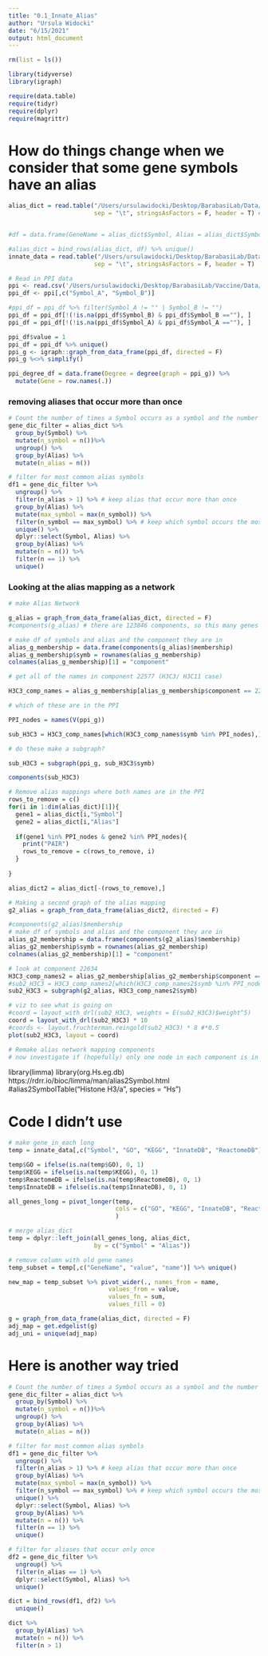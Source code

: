 ```yaml
---
title: "0.1_Innate_Alias"
author: "Ursula Widocki"
date: "6/15/2021"
output: html_document
---
```


```r
rm(list = ls())
```


```r
library(tidyverse)
library(igraph)

require(data.table)
require(tidyr)
require(dplyr)
require(magrittr)
```


####################################################################################################################
# How do things change when we consider that some gene symbols have an alias


```r
alias_dict = read.table("/Users/ursulawidocki/Desktop/BarabasiLab/Data/GeneSymbolToAliasANDPreviousNames.txt", 
                        sep = "\t", stringsAsFactors = F, header = T) # read in alias dict


#df = data.frame(GeneName = alias_dict$Symbol, Alias = alias_dict$Symbol) %>% unique()

#alias_dict = bind_rows(alias_dict, df) %>% unique()
innate_data = read.table("/Users/ursulawidocki/Desktop/BarabasiLab/Data/innate_genes_all.tsv", 
                        sep = "\t", stringsAsFactors = F, header = T)

```

```r
# Read in PPI data
ppi <- read.csv('/Users/ursulawidocki/Desktop/BarabasiLab/Vaccine/Data/PPI_Symbol_Entrez.csv')
ppi_df <- ppi[,c("Symbol_A", "Symbol_B")]

#ppi_df = ppi_df %>% filter(Symbol_A != "" | Symbol_B != "")
ppi_df = ppi_df[!(!is.na(ppi_df$Symbol_B) & ppi_df$Symbol_B ==""), ]
ppi_df = ppi_df[!(!is.na(ppi_df$Symbol_A) & ppi_df$Symbol_A ==""), ]

ppi_df$value = 1
ppi_df = ppi_df %>% unique()
ppi_g <- igraph::graph_from_data_frame(ppi_df, directed = F)
ppi_g %<>% simplify()

ppi_degree_df = data.frame(Degree = degree(graph = ppi_g)) %>%
  mutate(Gene = row.names(.))

```

### removing aliases that occur more than once
```r
# Count the number of times a Symbol occurs as a symbol and the number of times an Alias occurs as an alias
gene_dic_filter = alias_dict %>% 
  group_by(Symbol) %>%
  mutate(n_symbol = n())%>%
  ungroup() %>%
  group_by(Alias) %>%
  mutate(n_alias = n())

# filter for most common alias symbols
df1 = gene_dic_filter %>%
  ungroup() %>%
  filter(n_alias > 1) %>% # keep alias that occur more than once
  group_by(Alias) %>%
  mutate(max_symbol = max(n_symbol)) %>%
  filter(n_symbol == max_symbol) %>% # keep which symbol occurs the most
  unique() %>%
  dplyr::select(Symbol, Alias) %>%
  group_by(Alias) %>%
  mutate(n = n()) %>%
  filter(n == 1) %>%
  unique()
```


### Looking at the alias mapping as a network ###

```r
# make Alias Network

g_alias = graph_from_data_frame(alias_dict, directed = F)
#components(g_alias) # there are 123846 components, so this many genes total

# make df of symbols and alias and the component they are in
alias_g_membership = data.frame(components(g_alias)$membership)
alias_g_membership$symb = rownames(alias_g_membership)
colnames(alias_g_membership)[1] = "component"

```

```r
# get all of the names in component 22577 (H3C3/ H3C11 case)

H3C3_comp_names = alias_g_membership[alias_g_membership$component == 22577,]

# which of these are in the PPI

PPI_nodes = names(V(ppi_g))

sub_H3C3 = H3C3_comp_names[which(H3C3_comp_names$symb %in% PPI_nodes),]

# do these make a subgraph?

sub_H3C3 = subgraph(ppi_g, sub_H3C3$symb)

components(sub_H3C3)

```

```r
# Remove alias mappings where both names are in the PPI
rows_to_remove = c()
for(i in 1:dim(alias_dict)[1]){
  gene1 = alias_dict[i,"Symbol"]
  gene2 = alias_dict[i,"Alias"]
  
  if(gene1 %in% PPI_nodes & gene2 %in% PPI_nodes){
    print("PAIR")
    rows_to_remove = c(rows_to_remove, i)
  }
  
}

alias_dict2 = alias_dict[-(rows_to_remove),]

```

```r
# Making a second graph of the alias mapping
g2_alias = graph_from_data_frame(alias_dict2, directed = F)

#components(g2_alias)$membership
# make df of symbols and alias and the component they are in
alias_g2_membership = data.frame(components(g2_alias)$membership)
alias_g2_membership$symb = rownames(alias_g2_membership)
colnames(alias_g2_membership)[1] = "component"

# look at component 22634
H3C3_comp_names2 = alias_g2_membership[alias_g2_membership$component == 22634,]
#sub2_H3C3 = H3C3_comp_names2[which(H3C3_comp_names2$symb %in% PPI_nodes),] # in H3C3 comp and PPI 
sub2_H3C3 = subgraph(g2_alias, H3C3_comp_names2$symb)

# viz to see what is going on
#coord = layout_with_drl(sub2_H3C3, weights = E(sub2_H3C3)$weight^5)
coord = layout_with_drl(sub2_H3C3) * 10
#coords <- layout.fruchterman.reingold(sub2_H3C3) * 8 #*0.5
plot(sub2_H3C3, layout = coord)

```


```r
# Remake alias network mapping components 
# now investigate if (hopefully) only one node in each component is in the PPI


```


library(limma)
library(org.Hs.eg.db)
https://rdrr.io/bioc/limma/man/alias2Symbol.html
#alias2SymbolTable("Histone H3/a", species = "Hs")





















###########################################################################################################
# Code I didn't use

```r
# make gene_in_each long
temp = innate_data[,c("Symbol", "GO", "KEGG", "InnateDB", "ReactomeDB")] %>% unique() # add pathways later

temp$GO = ifelse(is.na(temp$GO), 0, 1)
temp$KEGG = ifelse(is.na(temp$KEGG), 0, 1)
temp$ReactomeDB = ifelse(is.na(temp$ReactomeDB), 0, 1)
temp$InnateDB = ifelse(is.na(temp$InnateDB), 0, 1)

all_genes_long = pivot_longer(temp, 
                              cols = c("GO", "KEGG", "InnateDB", "ReactomeDB"), 
                              )

# merge alias_dict
temp = dplyr::left_join(all_genes_long, alias_dict, 
                        by = c("Symbol" = "Alias"))

# remove column with old gene names
temp_subset = temp[,c("GeneName", "value", "name")] %>% unique()

new_map = temp_subset %>% pivot_wider(., names_from = name, 
                            values_from = value, 
                            values_fn = sum, 
                            values_fill = 0)
```

```r
g = graph_from_data_frame(alias_dict, directed = F)
adj_map = get.edgelist(g)
adj_uni = unique(adj_map)
```





# Here is another way tried

```r
# Count the number of times a Symbol occurs as a symbol and the number of times an Alias occurs as an alias
gene_dic_filter = alias_dict %>% 
  group_by(Symbol) %>%
  mutate(n_symbol = n())%>%
  ungroup() %>%
  group_by(Alias) %>%
  mutate(n_alias = n())

# filter for most common alias symbols
df1 = gene_dic_filter %>%
  ungroup() %>%
  filter(n_alias > 1) %>% # keep alias that occur more than once
  group_by(Alias) %>%
  mutate(max_symbol = max(n_symbol)) %>%
  filter(n_symbol == max_symbol) %>% # keep which symbol occurs the most
  unique() %>%
  dplyr::select(Symbol, Alias) %>%
  group_by(Alias) %>%
  mutate(n = n()) %>%
  filter(n == 1) %>%
  unique()

# filter for aliases that occur only once
df2 = gene_dic_filter %>%
  ungroup() %>%
  filter(n_alias == 1) %>%
  dplyr::select(Symbol, Alias) %>%
  unique()

dict = bind_rows(df1, df2) %>%
  unique()

dict %>%
  group_by(Alias) %>%
  mutate(n = n()) %>%
  filter(n > 1)

```
